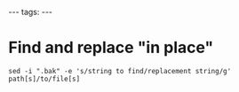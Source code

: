 ---
tags:
---
= Find and replace "in place" =
<pre>sed -i ".bak" -e 's/string to find/replacement string/g' path[s]/to/file[s]</pre>
